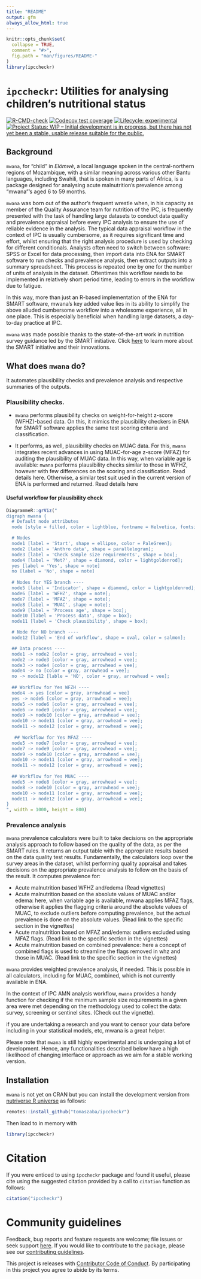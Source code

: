 ```yaml
---
title: "README"
output: gfm
always_allow_html: true
---
```


<!-- README.md is generated from README.Rmd. Please edit that file -->

```r
knitr::opts_chunk$set(
  collapse = TRUE,
  comment = "#>",
  fig.path = "man/figures/README-"
)
library(ipccheckr)
```

# `ipccheckr`: Utilities for analysing children's nutritional status 

<!-- badges: start -->
[![R-CMD-check](https://github.com/nutriverse/mwana/actions/workflows/R-CMD-check.yaml/badge.svg)](https://github.com/tomaszaba/ipccheckr/actions/workflows/R-CMD-check.yaml)
[![Codecov test coverage](https://codecov.io/gh/nutriverse/mwana/branch/main/graph/badge.svg)](https://app.codecov.io/gh/tomaszaba/ipccheckr?branch=main)
[![Lifecycle: experimental](https://img.shields.io/badge/lifecycle-experimental-orange.svg)](https://lifecycle.r-lib.org/articles/stages.html#experimental)
[![Project Status: WIP – Initial development is in progress, but there has not yet been a stable, usable release suitable for the public.](https://www.repostatus.org/badges/latest/wip.svg)](https://www.repostatus.org/#wip)
<!-- badges: end -->

## Background

`mwana`, for “child” in *Elómwè*, a local language spoken in the central-northern regions of Mozambique, with a similar meaning across various other Bantu languages, including Swahili, that is spoken in many parts of Africa, is a package designed for analysing acute malnutrition’s prevalence among “mwana”’s aged 6 to 59 months.

`mwana` was born out of the author’s frequent wrestle when, in his capacity as member of the Quality Assurance team for nutrition of the IPC, is frequently presented with the task of handling large datasets to conduct data quality and prevalence appraisal before every IPC analysis to ensure the use of reliable evidence in the analysis. The typical data appraisal workflow in the context of IPC is usually cumbersome, as it requires significant time and effort, whilst ensuring that the right analysis procedure is used by checking for different conditionals. Analysts often need to switch between software: SPSS or Excel for data processing, then import data into ENA for SMART software to run checks and prevalence analysis, then extract outputs into a summary spreadsheet. This process is repeated one by one for the number of units of analysis in the dataset. Oftentimes this workflow needs to be implemented in relatively short period time, leading to errors in the workflow due to fatigue.  

In this way, more than just an R-based implementation of the ENA for SMART software, mwana’s key added value lies in its ability to simplify the above alluded cumbersome workflow into a wholesome experience, all in one place. This is especially beneficial when handling large datasets, a day-to-day practice at IPC.

::: {.callout-note}
`mwana` was made possible thanks to the state-of-the-art work in nutrition survey guidance led by the SMART initiative. Click [here](https://smartmethodology.org) to learn more about the SMART initiative and their innovations.
:::

## What does `mwana` do?

It automates plausibility checks and prevalence analysis and respective summaries of the outputs.

### Plausibility checks. 

  + `mwana` performs plausibility checks on weight-for-height z-score (WFHZ)-based data. On this, it mimics the plausibility checkers in ENA for SMART software applies the same test scoring criteria and classification.  

  + It performs, as well, plausibility checks on MUAC data. For this, `mwana` integrates recent advances in using MUAC-for-age z-score (MFAZ) for auditing the plausibility of MUAC data. In this way, when variable age is available: `mwana` performs plausibility checks similar to those in WFHZ, however with few differences on the scoring and classification. Read details here. Otherwise, a similar test suit used in the current version of ENA is performed and returned. Read details here

#### Useful workflow for plausibility check
```r
DiagrammeR::grViz("
digraph mwana {
  # Default node attributes
  node [style = filled, color = lightblue, fontname = Helvetica, fontsize = 12];

  # Nodes
  node1 [label = 'Start', shape = ellipse, color = PaleGreen];
  node2 [label = 'Anthro data', shape = parallelogram];
  node3 [label = 'Check sample size requirements', shape = box];
  node4 [label = 'Met?', shape = diamond, color = lightgoldenrod];
  yes [label = 'Yes', shape = note]
  no [label = 'No', shape = note]
  
  # Nodes for YES branch ----
  node5 [label = 'Indicator', shape = diamond, color = lightgoldenrod];
  node6 [label = 'WFHZ', shape = note];
  node7 [label = 'MFAZ', shape = note];
  node8 [label = 'MUAC', shape = note];
  node9 [label = 'Process age', shape = box];
  node10 [label = 'Process data', shape = box];
  node11 [label = 'Check plausibility', shape = box];

  # Node for NO branch ----
  node12 [label = 'End of workflow', shape = oval, color = salmon];

  ## Data process ----
  node1 -> node2 [color = gray, arrowhead = vee];
  node2 -> node3 [color = gray, arrowhead = vee];
  node3 -> node4 [color = gray, arrowhead = vee];
  node4 -> no [color = gray, arrowhead = vee];
  no -> node12 [lable = 'NO', color = gray, arrowhead = vee];
  
  ## Workflow for Yes WFZH ----
  node4 -> yes [color = gray, arrowhead = vee]
  yes -> node5 [color = gray, arrowhead = vee];
  node5 -> node6 [color = gray, arrowhead = vee];
  node6 -> node9 [color = gray, arrowhead = vee];
  node9 -> node10 [color = gray, arrowhead = vee];
  node10 -> node11 [color = gray, arrowhead = vee];
  node11 -> node12 [color = gray, arrowhead = vee];
  
   ## Workflow for Yes MFAZ ----
  node5 -> node7 [color = gray, arrowhead = vee];
  node7 -> node9 [color = gray, arrowhead = vee];
  node9 -> node10 [color = gray, arrowhead = vee];
  node10 -> node11 [color = gray, arrowhead = vee];
  node11 -> node12 [color = gray, arrowhead = vee];
  
  ## Workflow for Yes MUAC ----
  node5 -> node8 [color = gray, arrowhead = vee];
  node8 -> node10 [color = gray, arrowhead = vee];
  node10 -> node11 [color = gray, arrowhead = vee];
  node11 -> node12 [color = gray, arrowhead = vee];
}
", width = 1000, height = 800)
```

### Prevalence analysis

`mwana` prevalence calculators were built to take decisions on the appropriate analysis approach to follow based on the quality of the data, as per the SMART rules. It returns an output table with the appropriate results based on the data quality test results. Fundamentally, the calculators loop over the survey areas in the dataset, whilst performing quality appraisal and takes decisions on the appropriate prevalence analysis to follow on the basis of the result. It computes prevalence for: 

  + Acute malnutrition based WFHZ and/edema (Read vignettes) 
  + Acute malnutrition based on the absolute values of MUAC and/or edema: here, when variable age is available, mwana applies MFAZ flags, otherwise it applies the flagging criteria around the absolute values of MUAC, to exclude outliers before computing prevalence, but the actual prevalence is done on the absolute values. (Read link to the specific section in the vignettes)
  + Acute malnutrition based on MFAZ and/edema: outliers excluded using MFAZ flags. (Read link to the specific section in the vignettes)
  + Acute malnutrition based on combined prevalence: here a concept of combined flags is used to streamline the flags removed in whz and those in MUAC. (Read link to the specific section in the vignettes)

`mwana` provides weighted prevalence analysis, if needed. This is possible in all calculators, including for MUAC, combined, which is not currently available in ENA. 

In the context of IPC AMN analysis workflow, `mwana` provides a handy function for checking if the minimum sample size requirements in a given area were met depending on the methodology used to collect the data: survey, screening or sentinel sites. (Check out the vignette).

::: callout-tip
if you are undertaking a research and you want to censor your data before including in your statistical models, etc, mwana is a great helper.
:::

::: callout-warning
Please note that `mwana` is still highly experimental and is undergoing a lot of development. Hence, any functionalities described below have a high likelihood of changing interface or approach as we aim for a stable working version.
:::

## Installation

`mwana` is not yet on CRAN but you can install the development version from [nutriverse R universe](https://nutriverse.r-universe.dev) as follows:

```r
remotes::install_github("tomaszaba/ipccheckr")
```

Then load to in memory with
```r
library(ipccheckr)
```

# Citation

If you were enticed to using `ipccheckr` package and found it useful, please cite using the suggested citation provided by a call to `citation` function as follows:

```r
citation("ipccheckr")
```

# Community guidelines  

Feedback, bug reports and feature requests are welcome; file issues or seek support [here](https://github.com/nutriverse/mwana/issues). If you would like to contribute to the package, please see our [contributing guidelines](https://nutriverse.io/mwana/CONTRIBUTING.html).  

This project is releases with [Contributor Code of Conduct](https://nutriverse.io/mwana/CODE_OF_CONDUCT.html). By participating in this project you agree to abide by its terms.
